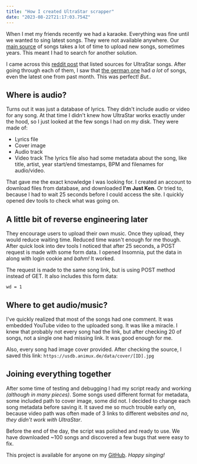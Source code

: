 ```yaml
---
title: "How I created UltraStar scrapper"
date: "2023-08-22T21:17:03.754Z"
---
```


When I met my friends recently we had a karaoke. Everything was fine until we wanted to sing latest songs.
They were not available anywhere. Our [main source](https://ultrastar-es.org/en/canciones) of songs takes a lot of time to upload new songs, sometimes years.
This meant I had to search for another solution.

I came across this [reddit post](https://www.reddit.com/r/karaoke/comments/mvk8th/ultrastar_songs/) that listed sources for UltraStar songs.
After going through each of them, I saw that [the german one]([http://usdb.animux.de/](http://usdb.animux.de/)) had *a lot* of songs, even the latest one from past month.
This was perfect! *But..*

## Where is audio?
Turns out it was just a database of lyrics. They didn't include audio or video for any song.
At that time I didn't knew how UltraStar works exactly under the hood, so I just looked at the few songs I had on my disk.
They were made of:
- Lyrics file
- Cover image
- Audio track
- Video track
The lyrics file also had some metadata about the song, like title, artist, year start/end timestamps, BPM and filenames for audio/video.

That gave me the exact knowledge I was looking for.
I created an account to download files from database, and downloaded **I'm Just Ken**.
Or tried to, because I had to wait 25 seconds before I could access the site. I quickly opened dev tools to check what was going on.

## A little bit of reverse engineering later
They encourage users to upload their own music. Once they upload, they would reduce waiting time.
Reduced time wasn't enough for me though. After quick look into dev tools I noticed that after 25 seconds, a POST request is made with some form data.
I opened Insomnia, put the data in along with login cookie and *bahm!* It worked.

The request is made to the same song link, but is using POST method instead of GET. It also includes this form data:
```
wd = 1
```

## Where to get audio/music?
I've quickly realized that most of the songs had one comment. It was embedded YouTube video to the uploaded song. It was like a miracle.
I knew that probably not every song had the link, but after checking 20 of songs, not a single one had missing link. It was good enough for me.

Also, every song had image cover provided. After checking the source, I saved this link: `https://usdb.animux.de/data/cover/[ID].jpg`
## Joining everything together
After some time of testing and debugging I had my script ready and working *(although in many pieces)*.
Some songs used different format for metadata, some included path to cover image, some did not.
I decided to change each song metadata before saving it. It saved me so much trouble early on, because video path was often made of 3 links to different websites *and no, they didn't work with UltraStar*.

Before the end of the day, the script was polished and ready to use. We have downloaded ~100 songs and discovered a few bugs that were easy to fix.

This project is available for anyone on my [GitHub](https://github.com/Martiinii/UltraScrap/).
*Happy singing!*